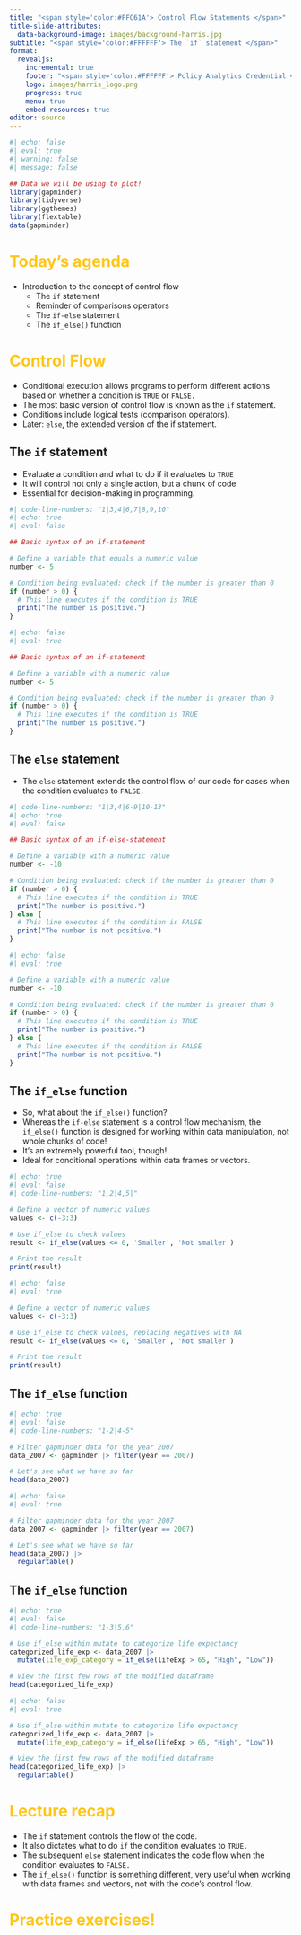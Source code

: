 ```yaml
---
title: "<span style='color:#FFC61A'> Control Flow Statements </span>"
title-slide-attributes: 
  data-background-image: images/background-harris.jpg
subtitle: "<span style='color:#FFFFFF'> The `if` statement </span>"
format:
  revealjs:
    incremental: true
    footer: "<span style='color:#FFFFFF'> Policy Analytics Credential </span>"
    logo: images/harris_logo.png
    progress: true
    menu: true
    embed-resources: true
editor: source
---
```


```r
#| echo: false
#| eval: true
#| warning: false
#| message: false

## Data we will be using to plot!
library(gapminder)
library(tidyverse)
library(ggthemes)
library(flextable)
data(gapminder)
```

# [Today's agenda]{style="color:#FFC61A"}

- Introduction to the concept of control flow
  - The `if` statement
  - Reminder of comparisons operators
  - The `if-else` statement
  - The `if_else()` function

# [Control Flow]{style="color:#FFC61A"}

- Conditional execution allows programs to perform different actions based on whether a condition is `TRUE` or `FALSE.`
- The most basic version of control flow is known as the `if` statement.
- Conditions include logical tests (comparison operators).
- Later: `else`, the extended version of the if statement.

## The `if` statement

::: {style="margin-top: 10px;"}
:::

::: fragment
-   Evaluate a condition and what to do if it evaluates to `TRUE`
-   It will control not only a single action, but a chunk of code
-   Essential for decision-making in programming.
:::

::: fragment
```r
#| code-line-numbers: "1|3,4|6,7|8,9,10"
#| echo: true
#| eval: false

## Basic syntax of an if-statement

# Define a variable that equals a numeric value
number <- 5

# Condition being evaluated: check if the number is greater than 0
if (number > 0) {
  # This line executes if the condition is TRUE
  print("The number is positive.")
}
```
:::

::: {style="margin-top: 10px;"}
:::

::: fragment
```r
#| echo: false
#| eval: true

## Basic syntax of an if-statement

# Define a variable with a numeric value
number <- 5

# Condition being evaluated: check if the number is greater than 0
if (number > 0) {
  # This line executes if the condition is TRUE
  print("The number is positive.")
}
```
:::

## The `else` statement

::: {style="margin-top: 10px;"}
:::

::: fragment
-   The `else` statement extends the control flow of our code for cases when the condition evaluates to `FALSE.`
:::

::: fragment
```r
#| code-line-numbers: "1|3,4|6-9|10-13"
#| echo: true
#| eval: false

## Basic syntax of an if-else-statement

# Define a variable with a numeric value
number <- -10

# Condition being evaluated: check if the number is greater than 0
if (number > 0) {
  # This line executes if the condition is TRUE
  print("The number is positive.")
} else {
  # This line executes if the condition is FALSE
  print("The number is not positive.")
}
```
:::

::: {style="margin-top: 10px;"}
:::

::: fragment
```r
#| echo: false
#| eval: true

# Define a variable with a numeric value
number <- -10

# Condition being evaluated: check if the number is greater than 0
if (number > 0) {
  # This line executes if the condition is TRUE
  print("The number is positive.")
} else {
  # This line executes if the condition is FALSE
  print("The number is not positive.")
}
```
:::

## The `if_else` function {.scrollable}

::: {style="margin-top: 10px;"}
:::

::: fragment
- So, what about the `if_else()` function?
- Whereas the `if-else` statement is a control flow mechanism, the `if_else()` function is designed for working within data manipulation, not whole chunks of code!
- It's an extremely powerful tool, though!
- Ideal for conditional operations within data frames or vectors.
:::

::: fragment
```r
#| echo: true
#| eval: false
#| code-line-numbers: "1,2|4,5|"

# Define a vector of numeric values
values <- c(-3:3)

# Use if_else to check values
result <- if_else(values <= 0, 'Smaller', 'Not smaller')

# Print the result
print(result)
```
:::

::: {style="margin-top: 10px;"}
:::

::: fragment
```r
#| echo: false
#| eval: true

# Define a vector of numeric values
values <- c(-3:3)

# Use if_else to check values, replacing negatives with NA
result <- if_else(values <= 0, 'Smaller', 'Not smaller')

# Print the result
print(result)
```
:::


## The `if_else` function

::: {style="margin-top: 10px;"}
:::

::: fragment
```r
#| echo: true
#| eval: false
#| code-line-numbers: "1-2|4-5"

# Filter gapminder data for the year 2007
data_2007 <- gapminder |> filter(year == 2007)

# Let's see what we have so far
head(data_2007)
```
:::

::: {style="margin-top: 10px;"}
:::

::: fragment
```r
#| echo: false
#| eval: true

# Filter gapminder data for the year 2007
data_2007 <- gapminder |> filter(year == 2007)

# Let's see what we have so far
head(data_2007) |> 
  regulartable()
```
:::


## The `if_else` function

::: {style="margin-top: 10px;"}
:::

::: fragment
```r
#| echo: true
#| eval: false
#| code-line-numbers: "1-3|5,6"

# Use if_else within mutate to categorize life expectancy
categorized_life_exp <- data_2007 |> 
  mutate(life_exp_category = if_else(lifeExp > 65, "High", "Low"))

# View the first few rows of the modified dataframe
head(categorized_life_exp)
```
:::

::: {style="margin-top: 10px;"}
:::

::: fragment
```r
#| echo: false
#| eval: true

# Use if_else within mutate to categorize life expectancy
categorized_life_exp <- data_2007 |> 
  mutate(life_exp_category = if_else(lifeExp > 65, "High", "Low"))

# View the first few rows of the modified dataframe
head(categorized_life_exp) |> 
  regulartable()
```
:::

# [Lecture recap]{style="color:#FFC61A"}

- The `if` statement controls the flow of the code.
- It also dictates what to do `if` the condition evaluates to `TRUE.`
- The subsequent `else` statement indicates the code flow when the condition evaluates to `FALSE.`
- The `if_else()` function is something different, very useful when working with data frames and vectors, not with the code's control flow.

# [Practice exercises!]{style="color:#FFC61A"} {background-image="images/background-harris.jpg"}